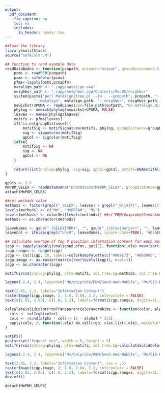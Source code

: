 ```yaml
---
output:
  pdf_document:
    fig_caption: no
    toc: no
    includes:
      in_header: header.tex
---
```



```r
##load the library
library(motifStack)
source("safeColor.R")

## function to read example data
readDataDoAna <- function(pcmpath, outpath="output", groupDistance=2.5, trim=0.2){
    pcms <- readPCM(pcmpath)
    pcms <- safeColor(pcms)
    pfms<-lapply(pcms,pcm2pfm)
    matalign_path <- "./app/matalign-v4a"
    neighbor_path <- "./app/neighbor.app/Contents/MacOS/neighbor"
    system(paste("perl MatAlign2tree.pl --in . --pcmpath", pcmpath, "--out", outpath,
             "--matalign", matalign_path, "--neighbor", neighbor_path, "--tree","UPGMA"))
    newickstrUPGMA <- readLines(con=file.path(outpath, "NJ.matalign.distMX.nwk"))
    phylog <- newick2phylog(newickstrUPGMA, FALSE)
    leaves <- names(phylog$leaves)
    motifs <- pfms[leaves]
    if(!is.na(groupDistance)){
        motifSig <- motifSignature(motifs, phylog, groupDistance=groupDistance, min.freq=1, trim=trim)
        sig <- signatures(motifSig)
        gpCol <- sigColor(motifSig)
    }else{
        motifSig <- NA
        sig <- NA
        gpCol <- NA
    }
    
    return(list(phylog=phylog, sig=sig, gpCol=gpCol, motifs=DNAmotifAlignment(motifs), leaves=leaves, unaligned.pfms=motifs))
}

```

```r
gpDis <- 2.5
MmPBM_SELEX <- readDataDoAna("pcmsDatasetMmPBM_SELEX", groupDistance=gpDis)
attach(MmPBM_SELEX)

##set methods color
methods <- factor(grepl("_SELEX", leaves) + grepl("_M\\d{4}", leaves))
levels(methods) <- c("Mm", "MmDREAM", "Ms")
levels(methods) <- colorSet[levels(methods)] ##c("PBM/Uniprobe/Seed-And-Wobble", "PBM/CIS-BP/DREAM5", "SELEX/CIS-BP")
methods <- as.character(methods)

leaveNames <- gsub("_(SELEX|PBM)", "", gsub("_(Jolma|Berger)", "", leaves))
leaveCol <- ifelse(grepl("Lhx8", leaveNames, ignore.case=TRUE), "#D55E00", "#000000")

## calculate average of top 8 position information content for each motif
icgp <- sapply(sapply(unaligned.pfms, getIC), function(.ele) mean(sort(.ele, decreasing=TRUE)[1:min(8, length(.ele))]))
icgp.ranges <- range(icgp)
icgp <- cut(icgp, 10, labels=colorRampPalette(c("#009E73", "#000000", "#D55E00"))(10))
icgp.image <- as.raster(matrix(rev(levels(icgp)), ncol=1))
icgp <- as.character(icgp)

motifCircos(phylog=phylog, pfms=motifs, col.tree.bg=methods, col.tree.bg.alpha=.3, r.rings=c(.1, .1), col.rings=list(icgp, rep("white", length(icgp))), col.inner.label.circle=gpCol, inner.label.circle.width=0.05, labels.leaves=leaveNames, col.leaves=leaveCol, cleaves=.1, r.tree=1, r.leaves=.5, clabel.leaves=.9, motifScale="logarithmic", angle=358, groupDistance=gpDis, plotIndex=TRUE,groupDistanceLineCol='#D55E00')

legend(-2.4, 2.4, legend=c("Mm/Uniprobe/PBM/Seed-And-Wobble", "Mm/CIS-BP/PBM/DREAM5", "Mm/CIS-BP/SELEX"), fill=highlightCol(colorSet[c("Mm", "MmDREAM", "Ms")], .3), border="white", lty=NULL, bty = "n")

text(2.05, 2.3, labels="Information Content")
rasterImage(icgp.image, 2, 1.8, 2.04, 2.2, interpolate = FALSE)
text(c(2.05, 2.05), c(1.8, 2.2), labels=format(icgp.ranges, digits=3), adj=0)
```

```r
calculateSolidColorFromTransparentColorOverWhite <- function(color, alpha){
  cols <- col2rgb(color)
  cols <- round(alpha * cols + (1 - alpha) * 255)
  apply(cols, 2, function(.ele) do.call(rgb, c(as.list(.ele), maxColorValue=255)))
}

setEPS()
postscript("figure1.eps", width = 6, height = 6)
motifCircos(phylog=phylog, pfms=motifs, col.tree.bg=calculateSolidColorFromTransparentColorOverWhite(methods, .3), col.tree.bg.alpha=1, r.rings=c(.1, .1), col.rings=list(icgp, rep("white", length(icgp))), col.inner.label.circle=gpCol, inner.label.circle.width=0.05, labels.leaves=leaveNames, col.leaves=leaveCol, cleaves=.1, r.tree=1, r.leaves=.5, clabel.leaves=.45, motifScale="logarithmic", angle=358, groupDistance=gpDis, plotIndex=TRUE, IndexCex=.5, groupDistanceLineCol='#D55E00')

legend(-2.4, 2.4, legend=c("Mm/Uniprobe/PBM/Seed-And-Wobble", "Mm/CIS-BP/PBM/DREAM5", "Mm/CIS-BP/SELEX"), fill=calculateSolidColorFromTransparentColorOverWhite(colorSet[c("Mm", "MmDREAM", "Ms")], .3), border="white", lty=NULL, bty = "n", cex = .5)

text(2.05, 2.3, labels="Information Content", cex = .5)
rasterImage(icgp.image, 2, 1.8, 2.04, 2.2, interpolate = FALSE)
text(c(2.05, 2.05), c(1.8, 2.2), labels=format(icgp.ranges, digits=3), adj=0, cex = .5)
dev.off()

detach(MmPBM_SELEX)
```
